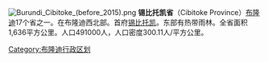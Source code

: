 {{unreferenced|time=2010-12-24T16:24:25+00:00}}
[[Image:Burundi_Cibitoke_(before_2015).png|right]]
'''锡比托凯省'''（Cibitoke Province）[[布隆迪|布隆迪]]17个省之一。在布隆迪西北部。首府[[锡比托凯|锡比托凯]]。东部有热带雨林。全省面积1,636平方公里。人口491000人，人口密度300.11人/平方公里。

{{coord|2|49|35|S|29|10|22|E|type:adm1st_region:BI_source:nlwiki|display=title}}

{{蒲隆地行政區劃}}

[[Category:布隆迪行政区划|Category:布隆迪行政区划]]
{{Burundi-geo-stub}}